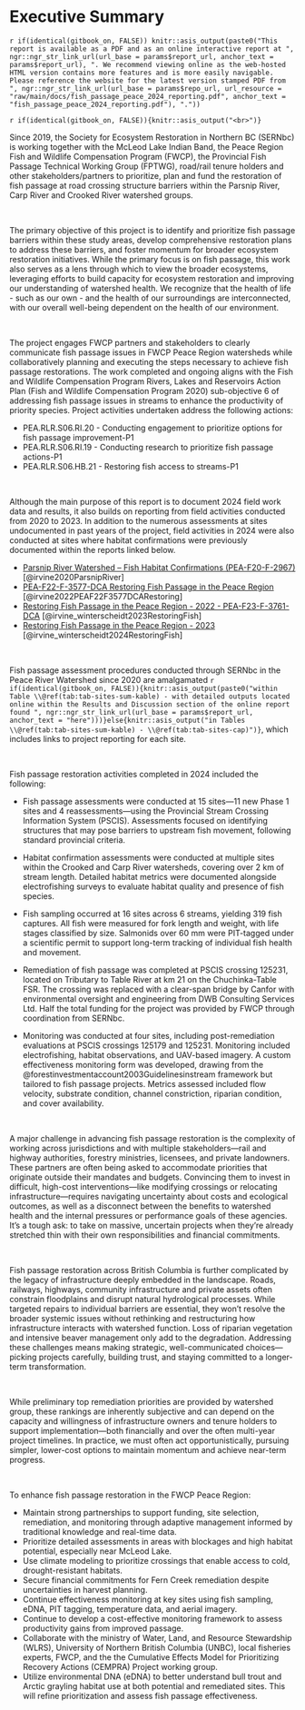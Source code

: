 
# Executive Summary {-}

`r if(identical(gitbook_on, FALSE)) knitr::asis_output(paste0("This report is available as a PDF and as an online interactive report at ", ngr::ngr_str_link_url(url_base = params$report_url, anchor_text = params$report_url), ". We recommend viewing online as the web-hosted HTML version contains more features and is more easily navigable. Please reference the website for the latest version stamped PDF from ", ngr::ngr_str_link_url(url_base = params$repo_url, url_resource = "raw/main/docs/fish_passage_peace_2024_reporting.pdf", anchor_text = "fish_passage_peace_2024_reporting.pdf"), "."))`


`r if(identical(gitbook_on, FALSE)){knitr::asis_output("<br>")}`

Since 2019, the Society for Ecosystem Restoration in Northern BC (SERNbc) is working together with the McLeod Lake Indian Band, the
Peace Region Fish and Wildlife Compensation Program (FWCP), the Provincial Fish Passage Technical Working Group (FPTWG),
road/rail tenure holders and other stakeholders/partners to prioritize, plan and fund the restoration of fish
passage at road crossing structure barriers within the Parsnip River, Carp River and Crooked River watershed groups.

<br>

The primary objective of this project is to identify and prioritize fish passage barriers within these study areas,
develop comprehensive restoration plans to address these barriers, and foster momentum for broader ecosystem restoration
initiatives. While the primary focus is on fish passage, this work also serves as a lens through which to view the
broader ecosystems, leveraging efforts to build capacity for ecosystem restoration and improving our understanding of
watershed health. We recognize that the health of life - such as our own - and the health of our surroundings are
interconnected, with our overall well-being dependent on the health of our environment.

<br>

The project engages FWCP partners and stakeholders to clearly communicate fish passage issues in FWCP Peace Region watersheds while collaboratively planning and executing the steps necessary to achieve fish passage restorations. The work completed and ongoing aligns with the Fish and Wildlife Compensation Program Rivers, Lakes and Reservoirs Action Plan (Fish and Wildlife Compensation Program 2020) sub-objective 6 of addressing fish passage issues in streams to enhance the productivity of priority species. Project activities undertaken address the following actions:

  - PEA.RLR.S06.RI.20 - Conducting engagement to prioritize options for fish passage improvement-P1
  - PEA.RLR.S06.RI.19 - Conducting research to prioritize fish passage actions-P1
  - PEA.RLR.S06.HB.21 - Restoring fish access to streams-P1

<br>

Although the main purpose of this report is to document 2024 field work data and results, it also builds on reporting 
from field activities conducted from 2020 to 2023. In addition to the numerous assessments at sites undocumented in past
years of the project, field activities in 2024 were also conducted at sites where habitat confirmations
were previously documented within the reports linked below. 


- [Parsnip River Watershed – Fish Habitat Confirmations (PEA-F20-F-2967)](https://newgraphenvironment.github.io/Parsnip_Fish_Passage/){target="_blank"} [@irvine2020ParsnipRiver]
- [PEA-F22-F-3577-DCA Restoring Fish Passage in the Peace Region](https://www.newgraphenvironment.com/fish_passage_parsnip_2021_reporting/){target="_blank"} [@irvine2022PEAF22F3577DCARestoring]  
- [Restoring Fish Passage in the Peace Region - 2022 - PEA-F23-F-3761-DCA](https://newgraphenvironment.github.io/fish_passage_peace_2022_reporting/){target="_blank"} [@irvine_winterscheidt2023RestoringFish]  
- [Restoring Fish Passage in the Peace Region - 2023](https://newgraphenvironment.github.io/fish_passage_peace_2023_reporting/){target="_blank"} [@irvine_winterscheidt2024RestoringFish]

<br>

Fish passage assessment procedures conducted through SERNbc in the Peace River Watershed since 2020 are amalgamated `r if(identical(gitbook_on, FALSE)){knitr::asis_output(paste0("within Table \\@ref(tab:tab-sites-sum-kable) - with detailed outputs located online within the Results and Discussion section of the online report found ", ngr::ngr_str_link_url(url_base = params$report_url, anchor_text = "here")))}else{knitr::asis_output("in Tables \\@ref(tab:tab-sites-sum-kable) - \\@ref(tab:tab-sites-cap)")}`, 
which includes links to project reporting for each site.  

<br>

Fish passage restoration activities completed in 2024 included the following:

  - Fish passage assessments were conducted at 15 sites—11 new Phase 1 sites and 4 reassessments—using the Provincial Stream Crossing Information System (PSCIS). Assessments focused on identifying structures that may pose barriers to upstream fish movement, following standard provincial criteria.
  
  - Habitat confirmation assessments were conducted at multiple sites within the Crooked and Carp River watersheds, 
    covering over 2 km of stream length. Detailed habitat metrics were 
    documented alongside electrofishing surveys to evaluate habitat quality and presence of fish species. 
  
  - Fish sampling occurred at 16 sites across 6 streams, yielding 319 fish captures. All fish were measured for fork length 
    and weight, with life stages classified by size. Salmonids over 60 mm were PIT-tagged under a scientific permit to support 
    long-term tracking of individual fish health and movement.  
  
  - Remediation of fish passage was completed at PSCIS crossing 125231, located on Tributary to Table River at km 21 on the Chuchinka-Table FSR. The crossing was replaced with a clear-span bridge by Canfor with environmental oversight and engineering from DWB Consulting Services Ltd. Half the total funding for the project was provided by FWCP through coordination from SERNbc.
  
  - Monitoring was conducted at four sites, including post-remediation evaluations at PSCIS crossings 125179 and 125231. 
    Monitoring included electrofishing, habitat observations, and UAV-based imagery. A custom effectiveness monitoring form 
    was developed, drawing from the @forestinvestmentaccount2003Guidelinesinstream framework but tailored to fish passage projects. 
    Metrics assessed included flow velocity, substrate condition, channel constriction, riparian condition, and cover 
    availability.  
  
<br>

A major challenge in advancing fish passage restoration is the complexity of working across jurisdictions and with multiple stakeholders—rail and highway authorities, forestry ministries, licensees, and private landowners. These partners are often being asked to accommodate priorities that originate outside their mandates and budgets. Convincing them to invest in difficult, high-cost interventions—like modifying crossings or relocating infrastructure—requires navigating uncertainty about costs and ecological outcomes, as well as a disconnect between the benefits to watershed health and the internal pressures or performance goals of these agencies. It’s a tough ask: to take on massive, uncertain projects when they’re already stretched thin with their own responsibilities and financial commitments.

<br>

Fish passage restoration  across British Columbia is further complicated by the legacy of infrastructure deeply embedded in the landscape. Roads, railways, highways, community infrastructure and private assets often constrain floodplains and disrupt natural hydrological processes. While targeted repairs to individual barriers are essential, they won’t resolve the broader systemic issues without rethinking and restructuring how infrastructure interacts with watershed function. Loss of riparian vegetation and intensive beaver management only add to the degradation. Addressing these challenges means making strategic, well-communicated choices—picking projects carefully, building trust, and staying committed to a longer-term transformation.

<br>

While preliminary top remediation priorities are provided by watershed group, these rankings are inherently subjective and can depend on the capacity and willingness of infrastructure owners and tenure holders to support implementation—both financially and over the often multi-year project timelines. In practice, we must often act opportunistically, pursuing simpler, lower-cost options to maintain momentum and achieve near-term progress.

<br>

To enhance fish passage restoration in the FWCP Peace Region:

- Maintain strong partnerships to support funding, site selection, remediation, and monitoring through adaptive management informed by traditional knowledge and real-time data.
- Prioritize detailed assessments in areas with blockages and high habitat potential, especially near McLeod Lake.
- Use climate modeling to prioritize crossings that enable access to cold, drought-resistant habitats.
- Secure financial commitments for Fern Creek remediation despite uncertainties in harvest planning.
- Continue effectiveness monitoring at key sites using fish sampling, eDNA, PIT tagging, temperature data, and aerial imagery.
- Continue to develop a cost-effective monitoring framework to assess productivity gains from improved passage.
- Collaborate with the ministry of Water, Land, and Resource Stewardship (WLRS), University of Northern British Columbia (UNBC), local fisheries experts, FWCP, and the the Cumulative Effects Model for Prioritizing Recovery Actions (CEMPRA) Project working group.
- Utilize environmental DNA (eDNA) to better understand bull trout and Arctic grayling habitat use at both potential and remediated sites. This will refine prioritization and assess fish passage effectiveness.  




